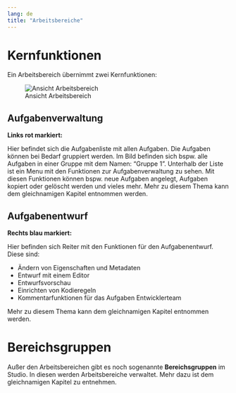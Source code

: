 ```yaml
---
lang: de
title: "Arbeitsbereiche"
---
```


# Kernfunktionen

Ein Arbeitsbereich übernimmt zwei Kernfunktionen:

![Ansicht Arbeitsbereich](Ansicht_Arbeitsbereich.png)

## Aufgabenverwaltung

**Links rot markiert:**

Hier befindet sich die Aufgabenliste mit allen Aufgaben. 
Die Aufgaben können bei Bedarf gruppiert werden. Im Bild befinden sich bspw. alle Aufgaben in einer Gruppe mit dem Namen: "Gruppe 1". Unterhalb der Liste ist ein Menu mit den Funktionen zur Aufgabenverwaltung zu sehen. Mit diesen Funktionen können bspw. neue Aufgaben angelegt, Aufgaben kopiert oder gelöscht werden und vieles mehr. Mehr zu diesem Thema kann dem gleichnamigen Kapitel entnommen werden.

## Aufgabenentwurf

**Rechts blau markiert:**

Hier befinden sich Reiter mit den Funktionen für den Aufgabenentwurf. Diese sind:

* Ändern von Eigenschaften und Metadaten 
* Entwurf mit einem Editor
* Entwurfsvorschau
* Einrichten von Kodieregeln
* Kommentarfunktionen für das Aufgaben Entwicklerteam

Mehr zu diesem Thema kann dem gleichnamigen Kapitel entnommen werden.

# Bereichsgruppen

Außer den Arbeitsbereichen gibt es noch sogenannte **Bereichsgruppen** im Studio. In diesen werden Arbeitsbereiche verwaltet. Mehr dazu ist dem gleichnamigen Kapitel zu entnehmen.